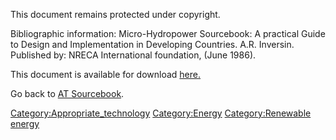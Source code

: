 This document remains protected under copyright.

Bibliographic information: 
Micro-Hydropower Sourcebook: A practical Guide to Design and Implementation in Developing Countries. A.R. Inversin. Published by: NRECA International foundation, (June 1986).

This document is available for download [http://www.cd3wd.com/cd3wd_40/JF/430/22-541.pdf here.]

Go back to [[AT Sourcebook]].
[[Category:Appropriate_technology]]
[[Category:Energy]]
[[Category:Renewable energy]]